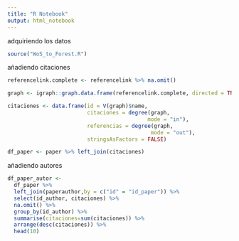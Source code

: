 ```yaml
---
title: "R Notebook"
output: html_notebook
---
```

adquiriendo los datos

```r
source("WoS_to_Forest.R")
```
añadiendo citaciones
```r
referencelink.complete <- referencelink %>% na.omit()

graph <- igraph::graph.data.frame(referencelink.complete, directed = TRUE)

citaciones <- data.frame(id = V(graph)$name, 
                         citaciones = degree(graph, 
                                            mode = "in"),
                         referencias = degree(graph, 
                                             mode = "out"),
                         stringsAsFactors = FALSE)

df_paper <- paper %>% left_join(citaciones) 
```
añadiendo autores
```r
df_paper_autor <-
  df_paper %>%
  left_join(paperauthor,by = c("id" = "id_paper")) %>%
  select(id_author, citaciones) %>%
  na.omit() %>%
  group_by(id_author) %>%
  summarise(citaciones=sum(citaciones)) %>%
  arrange(desc(citaciones)) %>%
  head(10)

  
```

